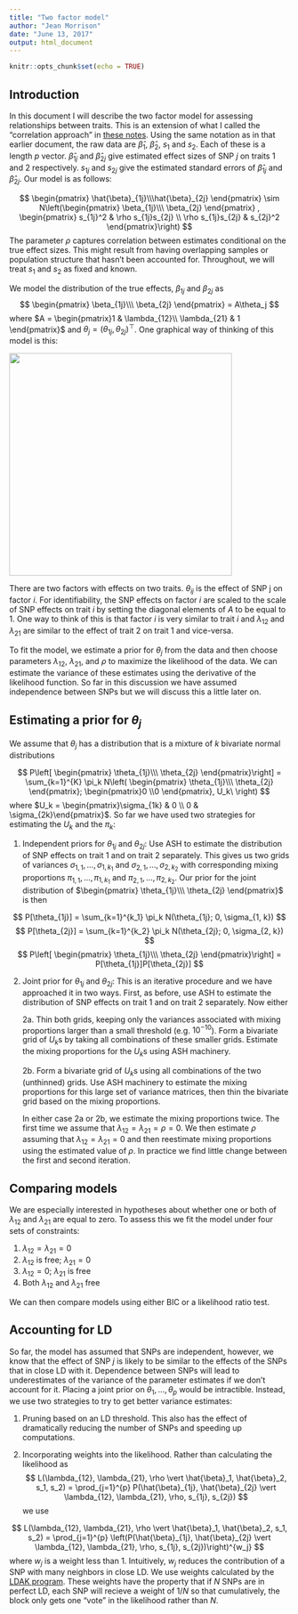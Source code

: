 ```yaml
---
title: "Two factor model"
author: "Jean Morrison"
date: "June 13, 2017"
output: html_document
---
```


```r
knitr::opts_chunk$set(echo = TRUE)
```

## Introduction

In this document I will describe the two factor model for assessing relationships between traits. This is an extension of what I called the "correlation approach" in [these notes](sherlock2_compound_and_correlation.pdf). Using the same notation as in that earlier document, the raw data are $\hat{\beta}_1$, $\hat{\beta}_2$, $s_1$ and $s_2$. Each of these is a length $p$ vector. $\hat{\beta}_{1j}$ and $\hat{\beta}_{2j}$ give estimated effect sizes of SNP $j$ on traits 1 and 2 respectively. $s_{1j}$ and $s_{2j}$ give the estimated standard errors of $\hat{\beta}_{1j}$ and $\hat{\beta}_{2j}$. Our model is as follows:

$$
\begin{pmatrix}
\hat{\beta}_{1j}\\\hat{\beta}_{2j}
\end{pmatrix} \sim N\left(\begin{pmatrix}
\beta_{1j}\\\ \beta_{2j}
\end{pmatrix} , \begin{pmatrix}
s_{1j}^2 & \rho s_{1j}s_{2j} \\ 
\rho s_{1j}s_{2j} & s_{2j}^2
\end{pmatrix}\right)
$$
The parameter $\rho$ captures correlation between estimates conditional on the true effect sizes. This might result from having overlapping samples or population structure that hasn't been accounted for. Throughout, we will treat $s_1$ and $s_2$ as fixed and known.

We model the distribution of the true effects, $\beta_{1j}$ and $\beta_{2j}$ as 
$$
\begin{pmatrix}
\beta_{1j}\\\ \beta_{2j}
\end{pmatrix} = A\theta_j
$$
where $A = \begin{pmatrix}1 & \lambda_{12}\\ \lambda_{21} & 1 \end{pmatrix}$ and $\theta_j = (\theta_{1j}, \theta_{2j})^{\top}$. One graphical way of thinking of this model is this:

<img src="two_factor.png" width="400">

There are two factors with effects on two traits. $\theta_{ij}$ is the effect of SNP j on factor $i$. For identifiability, the SNP effects on factor $i$ are scaled to the scale of SNP effects on trait $i$ by setting the diagonal elements of $A$ to be equal to 1. One way to think of this is that factor $i$ is very similar to trait $i$ and $\lambda_{12}$ and $\lambda_{21}$ are similar to the effect of trait 2 on trait 1 and vice-versa. 


To fit the model, we estimate a prior for $\theta_j$ from the data and then choose parameters $\lambda_{12}$, $\lambda_{21}$, and $\rho$ to maximize the likelihood of the data. We can estimate the variance of these estimates using the derivative of the likelihood function. So far in this discussion we have assumed independence between SNPs but we will discuss this a little later on.

## Estimating a prior for $\theta_j$
We assume that $\theta_j$ has a distribution that is a mixture of $k$ bivariate normal distributions

$$
P\left[ \begin{pmatrix}
\theta_{1j}\\\ \theta_{2j}
\end{pmatrix}\right] = \sum_{k=1}^{K} \pi_k N\left( \begin{pmatrix}
\theta_{1j}\\\ \theta_{2j}
\end{pmatrix};  \begin{pmatrix}0 \\0 \end{pmatrix}, U_k\
\right)
$$
 where $U_k =  \begin{pmatrix}\sigma_{1k} & 0 \\ 0 & \sigma_{2k}\end{pmatrix}$. So far we have used two strategies for estimating the $U_k$ and the $\pi_k$:
 
1. Independent priors for $\theta_{1j}$ and $\theta_{2j}$: Use ASH to estimate the distribution of SNP effects on trait 1 and on trait 2 separately. This gives us two grids of variances $\sigma_{1,1}, \dots, \sigma_{1,k_1}$ and $\sigma_{2,1}, \dots, \sigma_{2,k_2}$ with corresponding mixing proportions $\pi_{1,1}, \dots , \pi_{1,k_1}$ and $\pi_{2,1}, \dots, \pi_{2,k_2}$. Our prior for the joint distribution of $\begin{pmatrix}
\theta_{1j}\\\ \theta_{2j}
\end{pmatrix}$ is then 

$$
P[\theta_{1j}] = \sum_{k=1}^{k_1} \pi_k N(\theta_{1j}; 0, \sigma_{1, k})
$$
$$
P[\theta_{2j}] = \sum_{k=1}^{k_2} \pi_k N(\theta_{2j}; 0, \sigma_{2, k})
$$
$$
P\left[ \begin{pmatrix}
\theta_{1j}\\\ \theta_{2j}
\end{pmatrix}\right]  = P[\theta_{1j}]P[\theta_{2j}]
$$

2. Joint prior for  $\theta_{1j}$ and $\theta_{2j}$: This is an iterative procedure and we have approached it in two ways. First, as before, use ASH to estimate the distribution of SNP effects on trait 1 and on trait 2 separately. Now either

      2a. Thin both grids, keeping only the variances associated with mixing proportions larger than a small threshold (e.g. $10^{-10}$). Form a bivariate grid of $U_k$s by taking all combinations of these smaller grids. Estimate the mixing proportions for the $U_k$s using ASH machinery.
      
      2b. Form a bivariate grid of $U_k$s using all combinations of the two (unthinned) grids. Use ASH machinery to estimate the mixing proportions for this large set of variance matrices, then thin the bivariate grid based on the mixing proportions. 
      
    In either case 2a or 2b, we estimate the mixing proportions twice. The first time we assume that $\lambda_{12} = \lambda_{21} = \rho = 0$. We then estimate $\rho$ assuming that $\lambda_{12} = \lambda_{21} = 0$ and then reestimate mixing proportions using the estimated value of $\rho$. In practice we find little change between the first and second iteration.
 
 
## Comparing models
We are especially interested in hypotheses about whether one or both of $\lambda_{12}$ and $\lambda_{21}$ are equal to zero. To assess this we fit the model under four sets of constraints:

1. $\lambda_{12}=\lambda_{21} = 0$
2. $\lambda_{12}$ is free; $\lambda_{21}=0$
3. $\lambda_{12} = 0$; $\lambda_{21}$ is free
4. Both $\lambda_{12}$ and $\lambda_{21}$ free

We can then compare models using either BIC or a likelihood ratio test.

## Accounting for LD
So far, the model has assumed that SNPs are independent, however, we know that the effect of SNP $j$ is likely to be similar to the effects of the SNPs that in close LD with it. Dependence between SNPs will lead to underestimates of the variance of the parameter estimates if we don't account for it.
Placing a joint prior on $\theta_1, \dots, \theta_{p}$ would be intractible. Instead, we use two strategies to try to get better variance estimates:

1. Pruning based on an LD threshold. This also has the effect of dramatically reducing the number of SNPs and speeding up computations.

2. Incorporating weights into the likelihood. Rather than calculating the likelihood as
$$
L(\lambda_{12}, \lambda_{21}, \rho \vert \hat{\beta}_1, \hat{\beta}_2, s_1, s_2) = \prod_{j=1}^{p} P(\hat{\beta}_{1j}, \hat{\beta}_{2j} \vert \lambda_{12}, \lambda_{21}, \rho, s_{1j}, s_{2j})
$$
we use

$$
L(\lambda_{12}, \lambda_{21}, \rho \vert \hat{\beta}_1, \hat{\beta}_2, s_1, s_2) = \prod_{j=1}^{p} \left(P(\hat{\beta}_{1j}, \hat{\beta}_{2j} \vert \lambda_{12}, \lambda_{21}, \rho, s_{1j}, s_{2j})\right)^{w_j}
$$
where $w_j$ is a weight less than 1. Intuitively, $w_j$ reduces the contribution of a SNP with many neighbors in close LD. We use weights calculated by the [LDAK program](http://dougspeed.com/ldak/). These weights have the property that if $N$ SNPs are in perfect LD, each SNP will recieve a weight of $1/N$ so that cumulatively, the block only gets one "vote" in the likelihood rather than $N$. 
